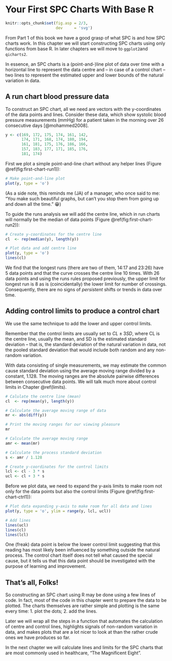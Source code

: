 # Your First SPC Charts With Base R {#first-chart}

```r
knitr::opts_chunk$set(fig.asp = 2/3,
                      dev     = 'svg')
```

From Part 1 of this book we have a good grasp of what SPC is and how SPC charts work. In this chapter we will start constructing SPC charts using only functions from base R. In later chapters we will move to `ggplot2`and `qicharts2`.

In essence, an SPC charts is a (point-and-)line plot of data over time with a horizontal line to represent the data centre and -- in case of a control chart -- two lines to represent the estimated upper and lower bounds of the natural variation in data.

## A run chart blood pressure data

To construct an SPC chart, all we need are vectors with the y-coordinates of the data points and lines. Consider these data, which show systolic blood pressure measurements (mmHg) for a patient taken in the morning over 26 consecutive days [@mohammed2008].

```r
y <- c(169, 172, 175, 174, 161, 142,
       174, 171, 168, 174, 180, 194,
       161, 181, 175, 176, 186, 166,
       157, 183, 177, 171, 185, 176,
       181, 174)
```

First we plot a simple point-and-line chart without any helper lines (Figure \@ref(fig:first-chart-run1)):

```r
# Make point-and-line plot
plot(y, type = 'o')
```

(As a side note, this reminds me (JA) of a manager, who once said to me: "You make such beautiful graphs, but can't you stop them from going up and down all the time." &#128513;)

To guide the runs analysis we will add the centre line, which in run charts will normally be the median of data points (Figure \@ref(fig:first-chart-run2)):

```r
# Create y-coordinates for the centre line
cl  <- rep(median(y), length(y))

# Plot data and add centre line
plot(y, type = 'o')
lines(cl)
```

We find that the longest runs (there are two of them, 14:17 and 23:26) have 5 data points and that the curve crosses the centre line 10 times. With 26 data points and using the runs rules proposed previously, the upper limit for longest run is 8 as is (coincidentally) the lower limit for number of crossings. Consequently, there are no signs of *persistent* shifts or trends in data over time.

## Adding control limits to produce a control chart

We use the same technique to add the lower and upper control limits. 

Remember that the control limits are usually set to $CL \pm 3 SD$, where CL is the centre line, usually the mean, and SD is the estimated standard deviation -- that is, the standard deviation of the natural variation in data, not the pooled standard deviation that would include both random and any non-random variation.

With data consisting of single measurements, we may estimate the common cause standard deviation using the average moving range divided by a constant, 1.128. The moving ranges are the absolute pairwise differences between consecutive data points. We will talk much more about control limits in Chapter \@ref(limits).

```r
# Calulate the centre line (mean)
cl  <- rep(mean(y), length(y))

# Calculate the average moving range of data
mr <- abs(diff(y))

# Print the moving ranges for our viewing pleasure
mr

# Calculate the average moving range
amr <- mean(mr)

# Calculate the process standard deviation
s <- amr / 1.128

# Create y-coordinates for the control limits
lcl <- cl - 3 * s
ucl <- cl + 3 * s
```

Before we plot data, we need to expand the y-axis limits to make room not only for the data points but also the control limits (Figure \@ref(fig:first-chart-ctrl1)):

```r
# Plot data expanding y-axis to make room for all data and lines
plot(y, type = 'o', ylim = range(y, lcl, ucl))

# Add lines
lines(ucl)
lines(cl)
lines(lcl)
```

One (freak) data point is below the lower control limit suggesting that this reading has most likely been influenced by something outside the natural process. The control chart itself does not tell what caused the special cause, but it tells us that this data point should be investigated with the purpose of learning and improvement.

## That's all, Folks!

So constructing an SPC chart using R may be done using a few lines of code. In fact, most of the code in this chapter went to prepare the data to be plotted. The charts themselves are rather simple and plotting is the same every time: 1. plot the dots; 2. add the lines.

Later we will wrap all the steps in a function that automates the calculation of centre and control lines, highlights signals of non-random variation in data, and makes plots that are a lot nicer to look at than the rather crude ones we have produces so far.

In the next chapter we will calculate lines and limits for the SPC charts that are most commonly used in healthcare, "The Magnificent Eight".
